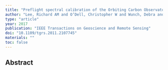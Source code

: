```yaml
---
title: "Preflight spectral calibration of the Orbiting Carbon Observatory 2"
author: "Lee, Richard AM and O’Dell, Christopher W and Wunch, Debra and Roehl, Coleen M and Osterman, Gregory B and Blavier, Jean-Francois and Rosenberg, Robert and Chapsky, Lars and Frankenberg, Christian and Hunyadi-Lay, Sarah L and others"
type: "article"
year: 2017
publication: "IEEE Transactions on Geoscience and Remote Sensing"
doi: "10.1109/tgrs.2011.2107745"
materials: ""
toc: false
---
```


## Abstract

